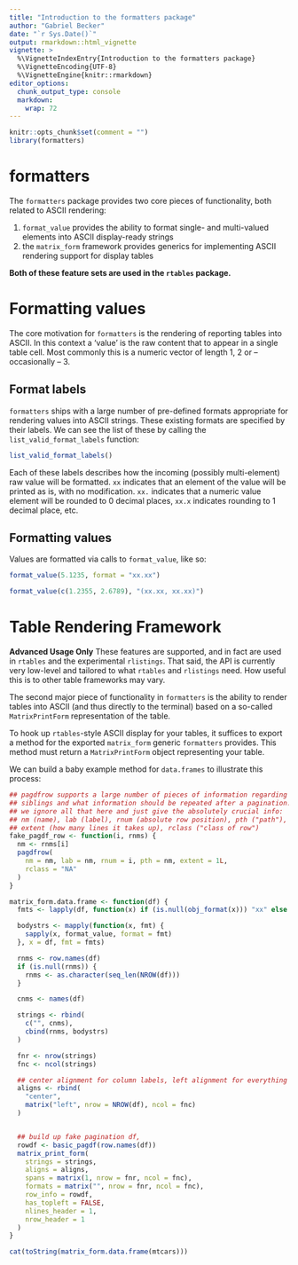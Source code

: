 ```yaml
---
title: "Introduction to the formatters package"
author: "Gabriel Becker"
date: "`r Sys.Date()`"
output: rmarkdown::html_vignette
vignette: >
  %\VignetteIndexEntry{Introduction to the formatters package}
  %\VignetteEncoding{UTF-8}
  %\VignetteEngine{knitr::rmarkdown}
editor_options: 
  chunk_output_type: console
  markdown: 
    wrap: 72
---
```


```r
knitr::opts_chunk$set(comment = "")
library(formatters)
```

# formatters

The `formatters` package provides two core pieces of functionality, both
related to ASCII rendering:

1.  `format_value` provides the ability to format single- and
    multi-valued elements into ASCII display-ready strings
2.  the `matrix_form` framework provides generics for implementing ASCII
    rendering support for display tables

**Both of these feature sets are used in the `rtables` package.**

# Formatting values

The core motivation for `formatters` is the rendering of reporting
tables into ASCII. In this context a 'value' is the raw content that to
appear in a single table cell. Most commonly this is a numeric vector of
length 1, 2 or -- occasionally -- 3.

## Format labels

`formatters` ships with a large number of pre-defined formats
appropriate for rendering values into ASCII strings. These existing
formats are specified by their labels. We can see the list of these by
calling the `list_valid_format_labels` function:

```r
list_valid_format_labels()
```

Each of these labels describes how the incoming (possibly multi-element)
raw value will be formatted. `xx` indicates that an element of the value
will be printed as is, with no modification. `xx.` indicates that a
numeric value element will be rounded to 0 decimal places, `xx.x`
indicates rounding to 1 decimal place, etc.

## Formatting values

Values are formatted via calls to `format_value`, like so:

```r
format_value(5.1235, format = "xx.xx")
```

```r
format_value(c(1.2355, 2.6789), "(xx.xx, xx.xx)")
```

# Table Rendering Framework

**Advanced Usage Only** These features are supported, and in fact are
used in `rtables` and the experimental `rlistings`. That said, the API
is currently very low-level and tailored to what `rtables` and
`rlistings` need. How useful this is to other table frameworks may vary.

The second major piece of functionality in `formatters` is the ability
to render tables into ASCII (and thus directly to the terminal) based on
a so-called `MatrixPrintForm` representation of the table.

To hook up `rtables`-style ASCII display for your tables, it suffices to
export a method for the exported `matrix_form` generic `formatters`
provides. This method must return a `MatrixPrintForm` object
representing your table.

We can build a baby example method for `data.frames` to illustrate this
process:

```r

## pagdfrow supports a large number of pieces of information regarding
## siblings and what information should be repeated after a pagination.
## we ignore all that here and just give the absolutely crucial info:
## nm (name), lab (label), rnum (absolute row position), pth ("path"),
## extent (how many lines it takes up), rclass ("class of row")
fake_pagdf_row <- function(i, rnms) {
  nm <- rnms[i]
  pagdfrow(
    nm = nm, lab = nm, rnum = i, pth = nm, extent = 1L,
    rclass = "NA"
  )
}

matrix_form.data.frame <- function(df) {
  fmts <- lapply(df, function(x) if (is.null(obj_format(x))) "xx" else obj_format(x))

  bodystrs <- mapply(function(x, fmt) {
    sapply(x, format_value, format = fmt)
  }, x = df, fmt = fmts)

  rnms <- row.names(df)
  if (is.null(rnms)) {
    rnms <- as.character(seq_len(NROW(df)))
  }

  cnms <- names(df)

  strings <- rbind(
    c("", cnms),
    cbind(rnms, bodystrs)
  )

  fnr <- nrow(strings)
  fnc <- ncol(strings)

  ## center alignment for column labels, left alignment for everything else
  aligns <- rbind(
    "center",
    matrix("left", nrow = NROW(df), ncol = fnc)
  )


  ## build up fake pagination df,
  rowdf <- basic_pagdf(row.names(df))
  matrix_print_form(
    strings = strings,
    aligns = aligns,
    spans = matrix(1, nrow = fnr, ncol = fnc),
    formats = matrix("", nrow = fnr, ncol = fnc),
    row_info = rowdf,
    has_topleft = FALSE,
    nlines_header = 1,
    nrow_header = 1
  )
}

cat(toString(matrix_form.data.frame(mtcars)))
```
